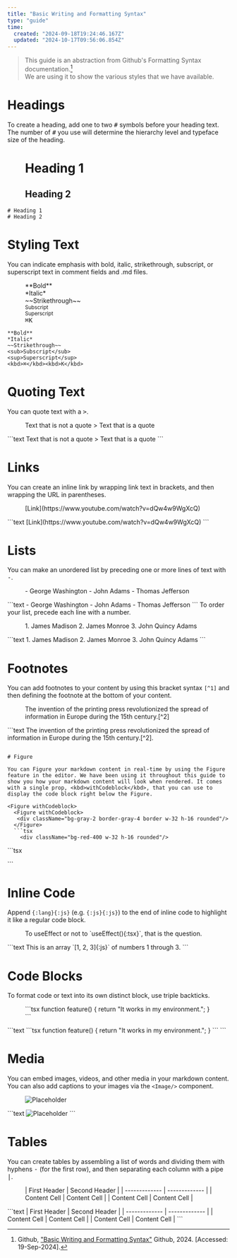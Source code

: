 ```yaml
---
title: "Basic Writing and Formatting Syntax"
type: "guide"
time:
  created: "2024-09-18T19:24:46.167Z"
  updated: "2024-10-17T09:56:06.854Z"
---
```


> This guide is an abstraction from Github's Formatting Syntax documentation.[^1]\
> We are using it to show the various styles that we have available.

# Headings

To create a heading, add one to two <kbd>#</kbd> symbols before your heading text. The number of <kbd>#</kbd> you use will determine the hierarchy level and typeface size of the heading.

<Figure withCodeblock>
  <div>
    <h1>Heading 1</h1>
    <div/>
    <h2>Heading 2</h2>
  </div>
</Figure>

```text copy
# Heading 1
# Heading 2
```

# Styling Text

You can indicate emphasis with bold, italic, strikethrough, subscript, or superscript text in comment fields and .md files.

<Figure withCodeblock>
  <div>**Bold**</div>
  <div>*Italic*</div>
  <div>~~Strikethrough~~</div>
  <div><sub>Subscript</sub></div>
  <div><sup>Superscript</sup></div>
  <div><kbd>⌘</kbd><kbd>K</kbd></div>
</Figure>

```text
**Bold**
*Italic*
~~Strikethrough~~
<sub>Subscript</sub>
<sup>Superscript</sup>
<kbd>⌘</kbd><kbd>K</kbd>
```

# Quoting Text

You can quote text with a <kbd>></kbd>.

<Figure withCodeblock>
  Text that is not a quote
  > Text that is a quote
</Figure>
```text
Text that is not a quote
> Text that is a quote
```

# Links

You can create an inline link by wrapping link text in brackets, and then wrapping the URL in parentheses.

<Figure withCodeblock>
  [Link](https://www.youtube.com/watch?v=dQw4w9WgXcQ)
</Figure>
```text
[Link](https://www.youtube.com/watch?v=dQw4w9WgXcQ)
```

# Lists

You can make an unordered list by preceding one or more lines of text with <kbd>-</kbd>.

<Figure withCodeblock>
  - George Washington
  - John Adams
  - Thomas Jefferson
</Figure>
```text
- George Washington
- John Adams
- Thomas Jefferson
```
To order your list, precede each line with a number.

<Figure withCodeblock>
  1. James Madison
  2. James Monroe
  3. John Quincy Adams
</Figure>
```text
1. James Madison
2. James Monroe
3. John Quincy Adams
```

# Footnotes

You can add footnotes to your content by using this bracket syntax <kbd>`[^1]`</kbd> and then defining the footnote at the bottom of your content.


<Figure withCodeblock>
  <div>The invention of the printing press revolutionized the spread of information in Europe during the 15th century.[^2]</div>

  [^2]: Johannes Gutenberg is credited with inventing the movable-type printing press around 1440 in Mainz, Germany.
</Figure>
```text
The invention of the printing press revolutionized the spread of information in Europe during the 15th century.[^2].

[^2]: Johannes Gutenberg is credited with inventing the movable-type printing press around 1440 in Mainz, Germany.
```

# Figure 

You can Figure your markdown content in real-time by using the Figure feature in the editor. We have been using it throughout this guide to show you how your markdown content will look when rendered. It comes with a single prop, <kbd>withCodeblock</kbd>, that you can use to display the code block right below the Figure.

<Figure withCodeblock>
  <Figure withCodeblock>
   <div className="bg-gray-2 border-gray-4 border w-32 h-16 rounded"/>
  </Figure>
  ```tsx
    <div className="bg-red-400 w-32 h-16 rounded"/>
  ```
</Figure>
```tsx
<Figure>
  <div className="bg-gray-2 border-gray-4 border w-32 h-16 rounded"/>
</Figure>
```

# Inline Code

Append <kbd>`{:lang}{:js}`</kbd> (e.g. <kbd>`{:js}{:js}`</kbd>) to the end of inline code to highlight it like a regular code block.

<Figure withCodeblock>
  To useEffect or not to `useEffect(){:tsx}`, that is the question.
</Figure>
```text
This is an array `[1, 2, 3]{:js}` of numbers 1 through 3.
```


# Code Blocks

To format code or text into its own distinct block, use triple backticks.
 
<Figure withCodeblock>
```tsx
function feature() {
  return "It works in my environment.";
}
```
</Figure>
```text
```tsx  
function feature() {
  return "It works in my environment.";
}
```‎
```

# Media

You can embed images, videos, and other media in your markdown content. You can also add captions to your images via the <kbd>`<Image/>`</kbd> component.

<Figure withCodeblock>
<div className="flex flex-row gap-4">
  <Image src='https://avatar.vercel.sh/sylph' alt='Placeholder' caption='Avatar'/>
</div>
</Figure>
```text
<Image src='https://avatar.vercel.sh/sylph' alt='Placeholder' caption='Avatar'/>
```

# Tables

You can create tables by assembling a list of words and dividing them with hyphens <kbd>-</kbd> (for the first row), and then separating each column with a pipe <kbd>|</kbd>.

<Figure withCodeblock>
| First Header  | Second Header |
| ------------- | ------------- |
| Content Cell  | Content Cell  |
| Content Cell  | Content Cell  |
</Figure>
```text
| First Header  | Second Header |
| ------------- | ------------- |
| Content Cell  | Content Cell  |
| Content Cell  | Content Cell  |
```

[^1]: Github, ["Basic Writing and Formatting Syntax"](https://docs.github.com/en/github/writing-on-github/basic-writing-and-formatting-syntax) Github, 2024. [Accessed: 19-Sep-2024].